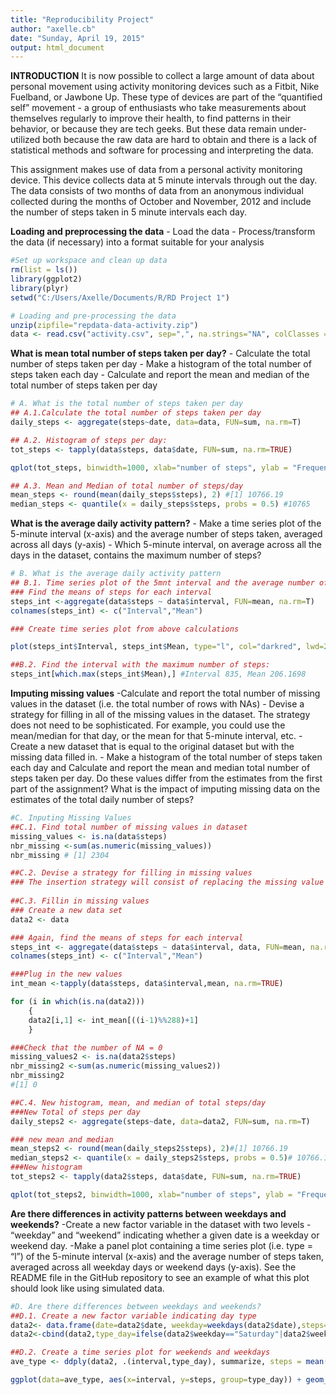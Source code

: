 ```yaml
---
title: "Reproducibility Project"
author: "axelle.cb"
date: "Sunday, April 19, 2015"
output: html_document
---
```

**INTRODUCTION**
It is now possible to collect a large amount of data about personal movement using activity monitoring devices such as a Fitbit, Nike Fuelband, or Jawbone Up. These type of devices are part of the "quantified self" movement - a group of enthusiasts who take measurements about themselves regularly to improve their health, to find patterns in their behavior, or because they are tech geeks. But these data remain under-utilized both because the raw data are hard to obtain and there is a lack of statistical methods and software for processing and interpreting the data.

This assignment makes use of data from a personal activity monitoring device. This device collects data at 5 minute intervals through out the day. The data consists of two months of data from an anonymous individual collected during the months of October and November, 2012 and include the number of steps taken in 5 minute intervals each day.

**Loading and preprocessing the data**
 - Load the data 
 - Process/transform the data (if necessary) into a format suitable for your analysis
```r
#Set up workspace and clean up data 
rm(list = ls())
library(ggplot2)
library(plyr)
setwd("C:/Users/Axelle/Documents/R/RD Project 1")

# Loading and pre-processing the data
unzip(zipfile="repdata-data-activity.zip")
data <- read.csv("activity.csv", sep=",", na.strings="NA", colClasses =c("numeric","Date","numeric"))
```

**What is mean total number of steps taken per day?**
- Calculate the total number of steps taken per day
- Make a histogram of the total number of steps taken each day
- Calculate and report the mean and median of the total number of steps taken per day
```r
# A. What is the total number of steps taken per day
## A.1.Calculate the total number of steps taken per day
daily_steps <- aggregate(steps~date, data=data, FUN=sum, na.rm=T)

## A.2. Histogram of steps per day:
tot_steps <- tapply(data$steps, data$date, FUN=sum, na.rm=TRUE)
```

```r
qplot(tot_steps, binwidth=1000, xlab="number of steps", ylab = "Frequency", main="Total number of daily steps",col="hotpink4")+ theme(legend.position="none")
```

```r
## A.3. Mean and Median of total number of steps/day
mean_steps <- round(mean(daily_steps$steps), 2) #[1] 10766.19
median_steps <- quantile(x = daily_steps$steps, probs = 0.5) #10765 
```

**What is the average daily activity pattern?**
- Make a time series plot of the 5-minute interval (x-axis) and the average number of steps taken, averaged across all days (y-axis)
- Which 5-minute interval, on average across all the days in the dataset, contains the maximum number of steps?
```r
# B. What is the average daily activity pattern
## B.1. Time series plot of the 5mnt interval and the average number of steps taken, averaged accross all days
### Find the means of steps for each interval
steps_int <-aggregate(data$steps ~ data$interval, FUN=mean, na.rm=T)
colnames(steps_int) <- c("Interval","Mean")

### Create time series plot from above calculations
```

```r
plot(steps_int$Interval, steps_int$Mean, type="l", col="darkred", lwd=2, xlab="time interval", ylab="average number of steps", main="Time Series Plot")
```
```r
##B.2. Find the interval with the maximum number of steps:
steps_int[which.max(steps_int$Mean),] #Interval 835, Mean 206.1698
```

**Imputing missing values**
-Calculate and report the total number of missing values in the dataset (i.e. the total number of rows with NAs)
- Devise a strategy for filling in all of the missing values in the dataset. The strategy does not need to be sophisticated. For example, you could use the mean/median for that day, or the mean for that 5-minute interval, etc.
- Create a new dataset that is equal to the original dataset but with the missing data filled in.
- Make a histogram of the total number of steps taken each day and Calculate and report the mean and median total number of steps taken per day. Do these values differ from the estimates from the first part of the assignment? What is the impact of imputing missing data on the estimates of the total daily number of steps?
```r
#C. Inputing Missing Values
##C.1. Find total number of missing values in dataset
missing_values <- is.na(data$steps)
nbr_missing <-sum(as.numeric(missing_values))
nbr_missing # [1] 2304

##C.2. Devise a strategy for filling in missing values
### The insertion strategy will consist of replacing the missing value by the mean value of steps for its interval
     
##C.3. Fillin in missing values
### Create a new data set
data2 <- data 

### Again, find the means of steps for each interval
steps_int <- aggregate(data$steps ~ data$interval, data, FUN=mean, na.rm=T)
colnames(steps_int) <- c("Interval","Mean")

###Plug in the new values
int_mean <-tapply(data$steps, data$interval,mean, na.rm=TRUE)

for (i in which(is.na(data2)))
    {
    data2[i,1] <- int_mean[((i-1)%%288)+1]
    }

###Check that the number of NA = 0
missing_values2 <- is.na(data2$steps)
nbr_missing2 <-sum(as.numeric(missing_values2))
nbr_missing2
#[1] 0

##C.4. New histogram, mean, and median of total steps/day
###New Total of steps per day
daily_steps2 <- aggregate(steps~date, data=data2, FUN=sum, na.rm=T)

### new mean and median
mean_steps2 <- round(mean(daily_steps2$steps), 2)#[1] 10766.19
median_steps2 <- quantile(x = daily_steps2$steps, probs = 0.5)# 10766.19 
###New histogram 
tot_steps2 <- tapply(data2$steps, data$date, FUN=sum, na.rm=TRUE)
```

```r
qplot(tot_steps2, binwidth=1000, xlab="number of steps", ylab = "Frequency", main="Total number of daily steps, w/o NAs",col="hotpink4")+ theme(legend.position="none")
```

**Are there differences in activity patterns between weekdays and weekends?**
-Create a new factor variable in the dataset with two levels - "weekday" and "weekend" indicating whether a given date is a weekday or weekend day.
-Make a panel plot containing a time series plot (i.e. type = "l") of the 5-minute interval (x-axis) and the average number of steps taken, averaged across all weekday days or weekend days (y-axis). See the README file in the GitHub repository to see an example of what this plot should look like using simulated data.
```r
#D. Are there differences between weekdays and weekends?
##D.1. Create a new factor variable indicating day type
data2<- data.frame(date=data2$date, weekday=weekdays(data2$date),steps=data2$steps, interval=data2$interval)
data2<-cbind(data2,type_day=ifelse(data2$weekday=="Saturday"|data2$weekday=="Sunday","WE","WD"))

##D.2. Create a time series plot for weekends and weekdays
ave_type <- ddply(data2, .(interval,type_day), summarize, steps = mean(steps, na.rm=TRUE))
```

```r
ggplot(data=ave_type, aes(x=interval, y=steps, group=type_day)) + geom_line(aes(color=type_day))+ facet_wrap(~ type_day, nrow=2)
```



